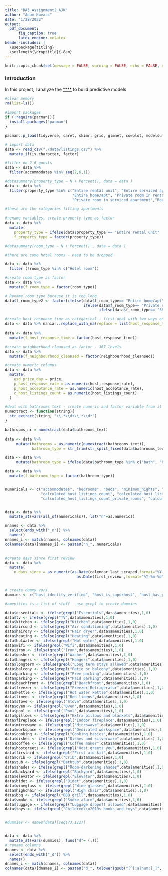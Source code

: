 ```yaml
---
title: "DA3_Assignment2_AJK"
author: "Adam Kovacs"
date: "1/28/2022"
output: 
  pdf_document:
      fig_caption: true
      latex_engine: xelatex
header-includes: |
  \usepackage{titling}
  \setlength{\droptitle}{-8em}
---
```


```r
knitr::opts_chunk$set(message = FALSE, warning = FALSE, echo = FALSE, eval = TRUE)
```

### Introduction

In this project, I analyze the [****](link) to build predictive models 



```r
#clear memory
rm(list=ls())

#import packages
if (!require(pacman)){
  install.packages("pacman")
}

pacman::p_load(tidyverse, caret, skimr, grid, glmnet, cowplot, modelsummary, fixest, naniar, stringr)

# import data
data <- read_csv("./data/listings.csv") %>% 
  mutate_if(is.character, factor)

```


```r

#filter on 2-6 guests
data <- data %>%
  filter(accommodates %in% seq(2,6,1))

#datasummary(property_type ~ N + Percent(), data = data )
data <- data %>%
  filter(property_type %in% c("Entire rental unit", "Entire serviced apartment",
                              "Entire home/apt", "Private room in rental unit", 
                              "Private room in serviced apartment","Room in rental unit","Room in serviced apartment", "Shared room in rental unit"))

#these are the categories fitting apartments 

#rename variables, create property type as factor
data <- data %>%
  mutate(
    property_type = ifelse(data$property_type == "Entire rental unit" | data$property_type == "Entire serviced apartment" | data$property_type == "Entire home/apt", "Entire apartment", "Room in apartment"),
    f_property_type = factor(property_type))

#datasummary(room_type ~ N + Percent() , data = data )

#there are some hotel rooms - need to be dropped

data <- data %>%
  filter (!room_type %in% c("Hotel room"))

```


```r

#create room type as factor
data <- data %>%
  mutate(f_room_type = factor(room_type))

# Rename room type because it is too long
data$f_room_type2 <- factor(ifelse(data$f_room_type== "Entire home/apt", "Entire/Apt",
                                   ifelse(data$f_room_type== "Private room", "Private",
                                          ifelse(data$f_room_type== "Shared room", "Shared", "."))))

#create host response time as categorical - first deal with two ways enoded NA
data <- data %>% naniar::replace_with_na(replace = list(host_response_time = 'N/A'))

data <- data %>%
  mutate(f_host_response_time = factor(host_response_time))

#create neighborhood_cleansed as factor - 367 levels
data <- data %>%
  mutate(f_neighbourhood_cleansed = factor(neighbourhood_cleansed))

#create numeric columns
data <- data %>%
  mutate(
    usd_price_day = price,
    p_host_response_rate = as.numeric(host_response_rate),
    p_host_acceptance_rate = as.numeric(host_acceptance_rate),
    c_host_listings_count = as.numeric(host_listings_count)
  )

#deal with bathrooms text - create numeric and factor variable from it
numextract <- function(string){ 
  str_extract(string, "\\-*\\d+\\.*\\d*")
} 

bathrooms_nr = numextract(data$bathrooms_text)

data <- data %>%
     mutate(bathrooms = as.numeric(numextract(bathrooms_text)), 
            bathroom_type = str_trim(str_split_fixed(data$bathrooms_text, bathrooms_nr, n=2)[,2]))

data <- data %>%
     mutate(bathroom_type = ifelse(data$bathroom_type %in% c("bath", "baths"),"bath", ifelse(data$bathroom_type %in% c("shared bath", "shared baths"), "shared", ifelse(data$bathroom_type  == "private bath", "private", NA))))

data <- data %>%
  mutate(f_bathroom_type = factor(bathroom_type))


numericals <- c("accommodates", "bedrooms", "beds", "minimum_nights", "maximum_nights", "availability_30", "availability_60","availability_90","availability_365", "number_of_reviews","number_of_reviews_ltm", "number_of_reviews_l30d", "review_scores_rating", 
                "calculated_host_listings_count", "calculated_host_listings_count_entire_homes", 
                "calculated_host_listings_count_private_rooms", "calculated_host_listings_count_shared_rooms", "reviews_per_month", "bathrooms")


data <- data %>%
  mutate_at(vars(all_of(numericals)), lst("n"=as.numeric))

nnames <- data %>%
  select(ends_with("_n")) %>%
  names()
nnames_i <- match(nnames, colnames(data))
colnames(data)[nnames_i] <- paste0("n_", numericals)


#create days since first review
data <- data %>%
  mutate(
    n_days_since = as.numeric(as.Date(calendar_last_scraped,format="%Y-%m-%d") -
                                as.Date(first_review ,format="%Y-%m-%d")))


# create dummy vars
dummies <- c("host_identity_verified", "host_is_superhost", "host_has_profile_pic", "has_availability", "instant_bookable")

#amenities is a list of stuff - use grepl to create dummies

data$essentials <- ifelse(grepl("Essentials",data$amenities),1,0)
data$tv <- ifelse(grepl("TV",data$amenities),1,0)
data$kitchen <- ifelse(grepl("Kitchen",data$amenities),1,0)
data$aircond <- ifelse(grepl("Air conditioning",data$amenities),1,0)
data$hairdry <- ifelse(grepl("Hair dryer",data$amenities),1,0)
data$heating <- ifelse(grepl("Heating",data$amenities),1,0)
data$hotwater <- ifelse(grepl("Hot water",data$amenities),1,0)
data$wifi <- ifelse(grepl("Wifi",data$amenities),1,0)
data$iron <- ifelse(grepl("Iron",data$amenities),1,0)
data$washer <- ifelse(grepl("Washer",data$amenities),1,0)
data$hangers <- ifelse(grepl("Hangers",data$amenities),1,0)
data$longterm <- ifelse(grepl("Long term stays allowed",data$amenities),1,0)
data$balcony <- ifelse(grepl("Patio or balcony",data$amenities),1,0)
data$parking <- ifelse(grepl("Free parking",data$amenities),1,0)
data$parking <- ifelse(grepl("Paid parking",data$amenities),1,0)
data$beachfront <- ifelse(grepl("Beachfront",data$amenities),1,0)
data$freezer <- ifelse(grepl("Freezer|Refrigerator",data$amenities),1,0)
data$kettle <- ifelse(grepl("Hot water kettle",data$amenities),1,0)
data$linens <- ifelse(grepl("Bed linens",data$amenities),1,0)
data$stove <- ifelse(grepl("Stove",data$amenities),1,0)
data$oven <- ifelse(grepl("Oven",data$amenities),1,0)
data$pool <- ifelse(grepl("Pool",data$amenities),1,0)
data$pillows <- ifelse(grepl("Extra pillows and blankets",data$amenities),1,0)
data$fireplace <- ifelse(grepl("Indoor fireplace",data$amenities),1,0)
data$microwave <- ifelse(grepl("Microwave",data$amenities),1,0)
data$workspace <- ifelse(grepl("Dedicated workspace",data$amenities),1,0)
data$cooking <- ifelse(grepl("Cooking basics",data$amenities),1,0)
data$dishes <- ifelse(grepl("Dishes and silverware",data$amenities),1,0)
data$coffee <- ifelse(grepl("Coffee maker",data$amenities),1,0)
data$hostgreets <- ifelse(grepl("Host greets you",data$amenities),1,0)
data$firstaid <- ifelse(grepl("First aid kit",data$amenities),1,0)
data$crib <- ifelse(grepl("Crib",data$amenities),1,0)
data$tub <- ifelse(grepl("Bathtub",data$amenities),1,0)
data$shades <- ifelse(grepl("Room-darkening shades",data$amenities),1,0)
data$backyard <- ifelse(grepl("Backyard",data$amenities),1,0)
data$elevator <- ifelse(grepl("Elevator",data$amenities),1,0)
data$bidet <- ifelse(grepl("Bidet",data$amenities),1,0)
data$wineglass <- ifelse(grepl("Wine glasses",data$amenities),1,0)
data$highchair <- ifelse(grepl("High chair",data$amenities),1,0)
data$bbq <- ifelse(grepl("BBQ grill",data$amenities),1,0)
data$smoke <- ifelse(grepl("Smoke alarm",data$amenities),1,0)
data$luggage <- ifelse(grepl("Luggage dropoff allowed",data$amenities),1,0)
data$toys <- ifelse(grepl("Children\\u2019s books and toys",data$amenities),1,0)


#dummies <- names(data)[seq(73,122)]


data <- data %>%
  mutate_at(vars(dummies), funs("d"= (.)))
# rename columns
dnames <- data %>%
  select(ends_with("_d")) %>%
  names()
dnames_i <- match(dnames, colnames(data))
colnames(data)[dnames_i] <- paste0("d_", tolower(gsub("[^[:alnum:]_]", "",dummies)))

```



